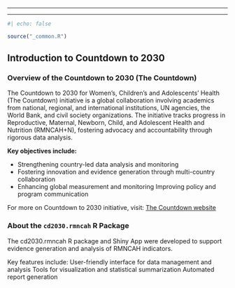------------------------------------------------------------------------

------------------------------------------------------------------------

```r
#| echo: false

source("_common.R")
```

## Introduction to Countdown to 2030

### Overview of the Countdown to 2030 (The Countdown)

The Countdown to 2030 for Women’s, Children’s and Adolescents’ Health (The Countdown) initiative is a global collaboration involving academics from national, regional, and international institutions, UN agencies, the World Bank, and civil society organizations. The initiative tracks progress in Reproductive, Maternal, Newborn, Child, and Adolescent Health and Nutrition (RMNCAH+N), fostering advocacy and accountability through rigorous data analysis.

**Key objectives include:**

-   Strengthening country-led data analysis and monitoring
-   Fostering innovation and evidence generation through multi-country collaboration
-   Enhancing global measurement and monitoring Improving policy and program communication

For more on Countdown to 2030 initiative, visit: [The Countdown website](https://www.countdown2030.org/about)

### About the `cd2030.rmncah` R Package

The cd2030.rmncah R package and Shiny App were developed to support evidence generation and analysis of RMNCAH indicators.

Key features include: User-friendly interface for data management and analysis Tools for visualization and statistical summarization Automated report generation
